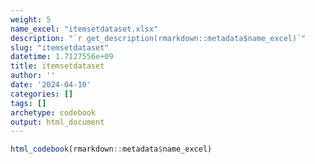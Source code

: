 ```yaml
---
weight: 5
name_excel: "itemsetdataset.xlsx"
description: "`r get_description(rmarkdown::metadata$name_excel)`"
slug: "itemsetdataset"
datetime: 1.7127556e+09
title: itemsetdataset
author: ''
date: '2024-04-10'
categories: []
tags: []
archetype: codebook
output: html_document
---
```


```r
html_codebook(rmarkdown::metadata$name_excel)
```
